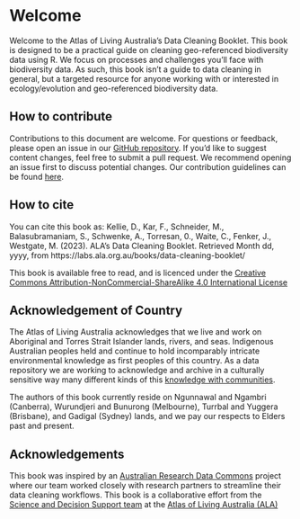 # Welcome {.unnumbered}

Welcome to the Atlas of Living Australia's Data Cleaning Booklet. This book is
designed to be a practical guide on cleaning geo-referenced biodiversity data
using R. We focus on processes and challenges you'll face with
biodiversity data. As such, this book isn't a guide to data cleaning in general,
but a targeted resource for anyone working with or interested in ecology/evolution and geo-referenced 
biodiversity data.

<!-- beautiful dataviz here? -->

## How to contribute

Contributions to this document are welcome. For questions or feedback, please
open an issue in our [GitHub
repository](https://github.com/AtlasOfLivingAustralia/cleaning_data/issues). If
you'd like to suggest content changes, feel free to submit a pull request. We
recommend opening an issue first to discuss potential changes. Our contribution
guidelines can be found
[here](https://github.com/AtlasOfLivingAustralia/cleaning_data/blob/main/CONTRIBUTING.md).
  
## How to cite

You can cite this book as:
Kellie, D., Kar, F., Schneider, M., Balasubramaniam, S., Schwenke, A., Torresan, 0., Waite, C., Fenker, J., Westgate, M. (2023). ALA's Data Cleaning Booklet. Retrieved Month dd, yyyy, from https://labs.ala.org.au/books/data-cleaning-booklet/

<!-- This is a placeholder licence -->
<!-- actual repository should also contain a licence doc; preferably matching I think -->
This book is available free to read, and is licenced under the 
[Creative Commons Attribution-NonCommercial-ShareAlike 4.0 International License](https://creativecommons.org/licenses/by-nc-sa/4.0/) 

## Acknowledgement of Country

The Atlas of Living Australia acknowledges that we live and work on Aboriginal and Torres Strait Islander lands, rivers, and seas. Indigenous Australian peoples held and continue to hold incomparably intricate environmental knowledge as first peoples of this country. As a data repository we are working to acknowledge and archive in a culturally sensitive way many different kinds of this [knowledge with communities](https://www.ala.org.au/indigenous-ecological-knowledge/).

The authors of this book currently reside on Ngunnawal and Ngambri (Canberra), Wurundjeri and Bunurong (Melbourne), Turrbal and Yuggera (Brisbane), and Gadigal (Sydney) lands, and we pay our respects to Elders past and present.   

## Acknowledgements {.unnumbered}

This book was inspired by an [Australian Research Data
Commons](https://ardc.edu.au/) project where our team worked closely with
research partners to streamline their data cleaning workflows. This book is a
collaborative effort from the [Science and Decision Support team](https://labs.ala.org.au/about/) at the [Atlas of Living Australia (ALA)](https://www.ala.org.au/)

